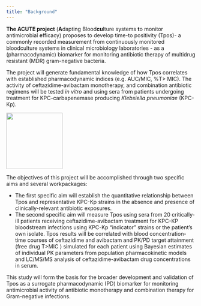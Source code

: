 ```yaml
---
title: "Background"
---
```


**The ACUTE project** (**A**dapting Blood**cu**lture systems **t**o monitor antimicrobial **e**fficacy) proposes to develop time-to positivity (Tpos)- a commonly recorded measurement from continuously monitored bloodculture systems in clinical microbiology laboratories - as a (pharmacodynamic) biomarker for monitoring antibiotic therapy of multidrug resistant (MDR) gram-negative bacteria.

The project will generate fundamental knowledge of how Tpos correlates with established pharmacodynamic indices (e.g. AUC/MIC, %T\> MIC). The activity of ceftazidime-avibactam monotherapy, and combination antibiotic regimens will be tested *in vitro* and using sera from patients undergoing treatment for KPC-carbapenemase producing *Klebsiella pneumoniae* (KPC-Kp). <br>

::: {.column-margin}
![](bloodculturebottle.png){fig-align="center" width="150"}
:::

The objectives of this project will be accomplished through two specific aims and several workpackages:

-   The first specific aim will establish the quantitative relationship between Tpos and representative KPC-Kp strains in the absence and presence of clinically-relevant antibiotic exposures.
-   The second specific aim will measure Tpos using sera from 20 critically-ill patients receiving ceftazidime-avibactam treatment for KPC-KP bloodstream infections using KPC-Kp "indicator" strains or the patient's own isolate. Tpos results will be correlated with blood concentration-time courses of ceftazidime and avibactam and PK/PD target attainment (free drug T\>MIC ) simulated for each patient using Bayesian estimates of individual PK parameters from population pharmacokinetic models and LC/MS/MS analysis of ceftazidime-avibactam drug concentrations in serum.

This study will form the basis for the broader development and validation of Tpos as a surrogate pharmacodynamic (PD) biomarker for monitoring antimicrobial activity of antibiotic monotherapy and combination therapy for Gram-negative infections.



